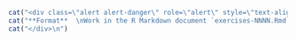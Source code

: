  

```r
cat("<div class=\"alert alert-danger\" role=\"alert\" style=\"text-align: left;\" >")
cat("**Format**  \nWork in the R Markdown document `exercises-NNNN.Rmd` (replace `NNNN` with your student number if you have one, otherwise your name). Make there a new section for each block of exercises.  \nDo not copy-paste from the course materials, but type code manually (to make errors and to learn how to correct them). You may copy-paste the code which you have typed earlier.  \nUse `Run chunk` and `Knit` commands to test your code. To be able to `Knit`, remember to put `library(tidyverse)` and to load the `pulse.csv` data at the top of your R Markdown document. [...]")
cat("</div>\n")
```
